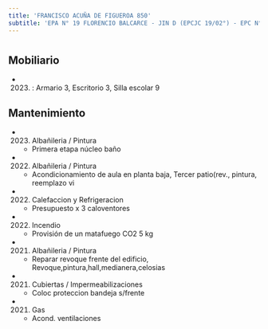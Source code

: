 ```yaml
---
title: 'FRANCISCO ACUÑA DE FIGUEROA 850'
subtitle: 'EPA N° 19 FLORENCIO BALCARCE - JIN D (EPCJC 19/02°) - EPC N° 19 FLORENCIO BALCARCE'
---
```


#


## Mobiliario

*  (2023) : Armario 3, Escritorio 3, Silla escolar 9 





## Mantenimiento

*  (2023) Albañileria / Pintura 
    + Primera etapa núcleo baño

*  (2022) Albañileria / Pintura 
    + Acondicionamiento de aula en planta baja, Tercer patio(rev., pintura, reemplazo vi

*  (2022) Calefaccion y Refrigeracion 
    + Presupuesto x 3 caloventores

*  (2022) Incendio 
    + Provisión de un matafuego CO2 5 kg

*  (2021) Albañileria / Pintura 
    + Reparar revoque frente del edificio, Revoque,pintura,hall,medianera,celosias

*  (2021) Cubiertas / Impermeabilizaciones 
    + Coloc proteccion bandeja s/frente

*  (2021) Gas 
    + Acond. ventilaciones



